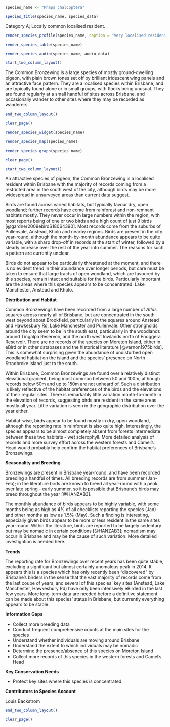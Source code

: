 ```r
species_name <- "Phaps chalcoptera"
```

```r
species_title(species_name, species_data)
```

Category A; Locally common localised resident.

```r
render_species_profile(species_name, caption = "Very localised resident of western scrublands and forests. Present throughout the year, with some breeding records too, although monthly abundance patterns are unclear. Not of conservation concern, but population likely quite small and restricted.")
```

```r
render_species_table(species_name)
```

```r
render_species_audio(species_name, audio_data)
```

```r
start_two_column_layout()
```

The Common Bronzewing is a large species of mostly ground-dwelling pigeon, with plain brown tones set off by brilliant iridescent wing panels and an attractive face pattern. They are a localised species within Brisbane, and are typically found alone or in small groups, with flocks being unusual. They are found regularly at a small handful of sites across Brisbane, and occasionally wander to other sites where they may be recorded as wanderers.

```r
end_two_column_layout()
```

```r
clear_page()
```

```r
render_species_widget(species_name)
```

```r
render_species_map(species_name)
```

```r
render_species_graph(species_name)
```

```r
clear_page()
```

```r
start_two_column_layout()
```

An attractive species of pigeon, the Common Bronzewing is a localised resident within Brisbane with the majority of records coming from a restricted area in the south west of the city, although birds may be more widespread in unsurveyed areas than current data suggest.

Birds are found across varied habitats, but typically favour dry, open woodland; further records have come from rainforest and non-remnant habitats mostly. They never occur in large numbers within the region, with most reports being of one or two birds and a high count of just 9 birds [@gardner2009ebirdS18064390]. Most records come from the suburbs of Pullenvale, Anstead, Kholo and nearby regions. Birds are present in the city year-round, although the month-by-month abundance appears to be quite variable, with a sharp drop-off in records at the start of winter, followed by a steady increase over the rest of the year into summer. The reasons for such a pattern are currently unclear.

Birds do not appear to be particularly threatened at the moment, and there is no evident trend in their abundance over longer periods, but care must be taken to ensure that large tracts of open woodland, which are favoured by this species, remain intact and suitable for the birds. Particularly important are the areas where this species appears to be concentrated: Lake Manchester, Anstead and Kholo.

**Distribution and Habitat**

Common Bronzewings have been recorded from a large number of _Atlas_ squares across nearly all of Brisbane, but are concentrated in the south west beyond about Brookfield, particularly in the squares around Anstead and Hawkesbury Rd, Lake Manchester and Pullenvale. Other strongholds around the city seem to be in the south east, particularly in the woodlands around Tingalpa Reservoir, and the north west lowlands north of Enoggera Reservoir. There are no records of the species on Moreton Island, either in eBird or in other databases and the historical literature [@vernon1975birds]. This is somewhat surprising given the abundance of undisturbed open woodland habitat on the island and the species' presence on North Stradbroke Island just to the south.

Within Brisbane, Common Bronzewings are found over a relatively distinct elevational gradient, being most common between 50 and 100m, although records below 50m and up to 150m are not unheard of. Such a distribution is likely reflective of the habitat preferences of the birds and the elevations of their regular sites. There is remarkably little variation month-to-month in the elevation of records, suggesting birds are resident in the same areas mostly all year. Little variation is seen in the geographic distribution over the year either.

Habitat-wise, birds appear to be found mostly in dry, open woodland, although the reporting rate in rainforest is also quite high. Interestingly, the species appears to be almost completely absent from forests intermediate between these two habitats - wet sclerophyll. More detailed analysis of records and more survey effort across the western forests and Camel's Head would probably help confirm the habitat preferences of Brisbane's Bronzewings.

**Seasonality and Breeding**

Bronzewings are present in Brisbane year-round, and have been recorded breeding a handful of times. All breeding records are from summer (Jan-Feb); in the literature birds are known to breed all year-round with a peak over late spring - early summer, so it is possible that Brisbane's birds may breed throughout the year [@HANZAB3].

The monthly abundance of birds appears to be highly variable, with some months being as high as 4% of all checklists reporting the species (Jan) and other months as low as 1.5% (May). Such a finding is interesting, especially given birds appear to be more or less resident in the same sites year-round. Within the literature, birds are reported to be largely sedentary but may be nomadic in certain conditions [@HANZAB3]; nomadism may occur in Brisbane and may be the cause of such variation. More detailed investigation is needed here.

**Trends**

The reporting rate for Bronzewings over recent years has been quite stable, excluding a significant but almost certainly anomalous peak in 2014. It appears this is a species which has only recently been "discovered" by Brisbane's birders in the sense that the vast majority of records come from the last coupe of years, and several of this species' key sites (Anstead, Lake Manchester, Hawkesbury Rd) have only been intensively eBirded in the last few years. More long-term data are needed before a definitive statement can be made about this species' status in Brisbane, but currently everything appears to be stable.

**Information Gaps**

- Collect more breeding data
- Conduct frequent comprehensive counts at the main sites for the species
- Understand whether individuals are moving around Brisbane
- Understand the extent to which individuals may be nomadic
- Determine the presence/absence of this species on Moreton Island
- Collect more records of this species in the western forests and Camel's Head

**Key Conservation Needs**

- Protect key sites where this species is concentrated

**Contributors to Species Account**

Louis Backstrom 

```r
end_two_column_layout()
```

```r
clear_page()
```
